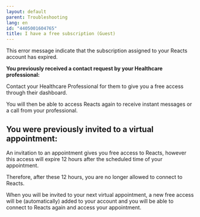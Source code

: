 ```yaml
---
layout: default
parent: Troubleshooting
lang: en
id: "4405001604765"
title: I have a free subscription (Guest)
---
```

This error message indicate that the subscription assigned to your Reacts account has expired.

**You previously received a contact request by your Healthcare professional:** 

Contact your Healthcare Professional for them to give you a free access through their dashboard.

You will then be able to access Reacts again to receive instant messages or a call from your professional.

**You were previously invited to a virtual appointment:**
---------------------------------------------------------

An invitation to an appointment gives you free access to Reacts, however this access will expire 12 hours after the scheduled time of your appointment.

Therefore, after these 12 hours, you are no longer allowed to connect to Reacts.

When you will be invited to your next virtual appointment, a new free access will be (automatically) added to your account and you will be able to connect to Reacts again and access your appointment.


